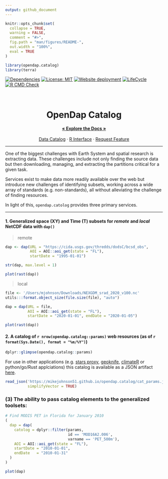 ```yaml
---
output: github_document
---
```


<!-- README.md is generated from README.Rmd. Please edit that file -->

```r
knitr::opts_chunk$set(
  collapse = TRUE,
  warning = FALSE,
  comment = "#>",
  fig.path = "man/figures/README-",
  out.width = "100%",
  eval = TRUE
)

library(opendap.catalog)
library(terra)
```


<!-- badges: start -->
[![Dependencies](https://img.shields.io/badge/dependencies-7/33-orange?style=flat)](#)
[![License: MIT](https://img.shields.io/badge/License-MIT-yellow.svg)](https://choosealicense.com/licenses/mit/)
[![Website deployment](https://github.com/mikejohnson51/opendap.catalog/actions/workflows/pkgdown.yaml/badge.svg)](https://github.com/mikejohnson51/opendap.catalog/actions/workflows/pkgdown.yaml)
[![LifeCycle](man/figures/lifecycle/lifecycle-experimental.svg)](https://lifecycle.r-lib.org/articles/stages.html#experimental)
[![R CMD Check](https://github.com/mikejohnson51/opendap.catalog/actions/workflows/R-CMD-check.yaml/badge.svg)](https://github.com/mikejohnson51/opendap.catalog/actions/workflows/R-CMD-check.yaml)
<!-- badges: end -->

<div id="top"></div>

<br />
<div align="center">

<h1 align="center"><strong>OpenDap</strong> Catalog</h1>

  <p align="center">
    <a href="https://mikejohnson51.github.io/opendap.catalog/"><strong>« Explore the Docs »</strong></a>
    <br />
    <br />
    <a href="https://mikejohnson51.github.io/opendap.catalog/cat_params.json">Data Catalog</a>
    ·
    <a href="">R Interface</a>
    ·
    <a href="https://github.com/mikejohnson51/opendap.catalog/issues">Request Feature</a>
  </p>
</div>

<hr>

One of the biggest challenges with Earth System and spatial research is extracting data. These challenges include not only finding the source data but then downloading, managing, and extracting the partitions critical for a given task. 

Services exist to make data more readily available over the web but introduce new challenges of identifying subsets, working across a wide array of standards (e.g. non-standards), all without alleviating the challenge of finding resources. 

In light of this, `opendap.catolog` provides three primary services. 

<hr>


#### 1. Generalized space (XY) and Time (T) subsets for _remote_ and _local_ NetCDF data with `dap()` 

> remote 

```r
dap <- dap(URL = "https://cida.usgs.gov/thredds/dodsC/bcsd_obs", 
           AOI = AOI::aoi_get(state = "FL"), 
           startDate = "1995-01-01")

str(dap, max.level = 1)
```

```r
plot(rast(dap))
```

> local 

```r
file <- '/Users/mjohnson/Downloads/NEXGDM_srad_2020_v100.nc'
utils:::format.object_size(file.size(file), "auto")

dap = dap(URL = file, 
          AOI = AOI::aoi_get(state = "FL"), 
          startDate = "2020-01-01", endDate = "2020-01-05")
```

```r
plot(rast(dap))


```

#### 2. A catalog of `r nrow(opendap.catalog::params)` web resources (as of `r format(Sys.Date(), format = "%m/%Y")`)

```r
dplyr::glimpse(opendap.catalog::params)
```

For use in other applications (e.g. [stars proxy](https://github.com/r-spatial/stars/pull/499), [geoknife](https://github.com/USGS-R/geoknife), [climateR](https://github.com/mikejohnson51/climateR) or python/go/Rust applciations) this catalog is available as a JSON artifact [here](https://mikejohnson51.github.io/opendap.catalog/cat_params.json).

```r
read_json('https://mikejohnson51.github.io/opendap.catalog/cat_params.json', 
          simplifyVector = TRUE)
```


### (3) The ability to pass catalog elements to the generalized toolsets:

```r
# Find MODIS PET in Florida for January 2010
(
  dap = dap(
    catolog = dplyr::filter(params, 
                            id == 'MOD16A2.006', 
                            varname == 'PET_500m'),
    AOI = AOI::aoi_get(state = "FL"),
    startDate = "2010-01-01",
    endDate   = "2010-01-31"
  )
)
```

```r
plot(dap)
```




